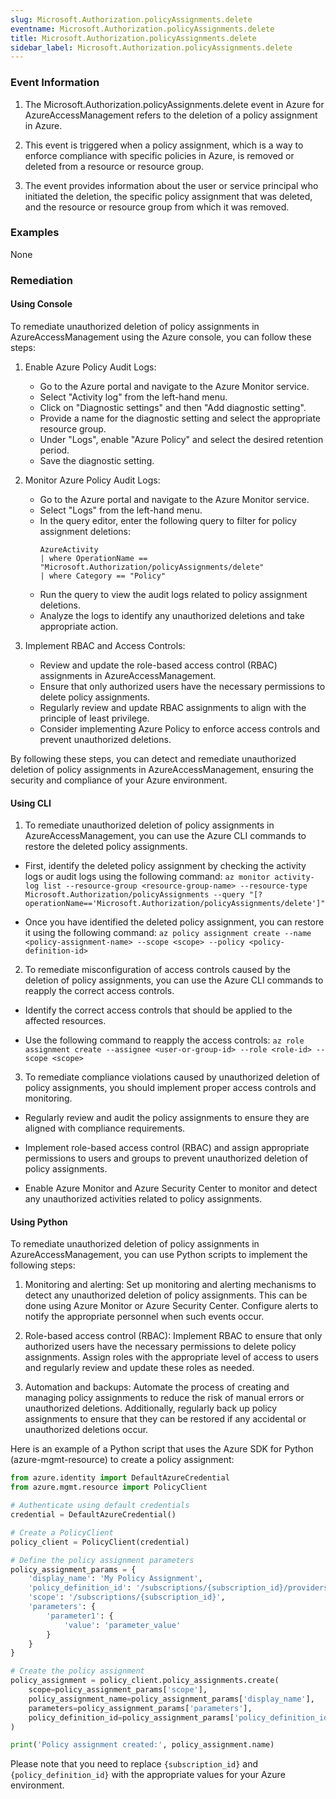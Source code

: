 ```yaml
--- 
slug: Microsoft.Authorization.policyAssignments.delete
eventname: Microsoft.Authorization.policyAssignments.delete
title: Microsoft.Authorization.policyAssignments.delete
sidebar_label: Microsoft.Authorization.policyAssignments.delete
---
```

                       
### Event Information

1. The Microsoft.Authorization.policyAssignments.delete event in Azure for AzureAccessManagement refers to the deletion of a policy assignment in Azure. 

2. This event is triggered when a policy assignment, which is a way to enforce compliance with specific policies in Azure, is removed or deleted from a resource or resource group. 

3. The event provides information about the user or service principal who initiated the deletion, the specific policy assignment that was deleted, and the resource or resource group from which it was removed.


### Examples

None

### Remediation

#### Using Console

To remediate unauthorized deletion of policy assignments in AzureAccessManagement using the Azure console, you can follow these steps:

1. Enable Azure Policy Audit Logs: 
   - Go to the Azure portal and navigate to the Azure Monitor service.
   - Select "Activity log" from the left-hand menu.
   - Click on "Diagnostic settings" and then "Add diagnostic setting".
   - Provide a name for the diagnostic setting and select the appropriate resource group.
   - Under "Logs", enable "Azure Policy" and select the desired retention period.
   - Save the diagnostic setting.

2. Monitor Azure Policy Audit Logs:
   - Go to the Azure portal and navigate to the Azure Monitor service.
   - Select "Logs" from the left-hand menu.
   - In the query editor, enter the following query to filter for policy assignment deletions:
     ```
     AzureActivity
     | where OperationName == "Microsoft.Authorization/policyAssignments/delete"
     | where Category == "Policy"
     ```
   - Run the query to view the audit logs related to policy assignment deletions.
   - Analyze the logs to identify any unauthorized deletions and take appropriate action.

3. Implement RBAC and Access Controls:
   - Review and update the role-based access control (RBAC) assignments in AzureAccessManagement.
   - Ensure that only authorized users have the necessary permissions to delete policy assignments.
   - Regularly review and update RBAC assignments to align with the principle of least privilege.
   - Consider implementing Azure Policy to enforce access controls and prevent unauthorized deletions.

By following these steps, you can detect and remediate unauthorized deletion of policy assignments in AzureAccessManagement, ensuring the security and compliance of your Azure environment.

#### Using CLI

1. To remediate unauthorized deletion of policy assignments in AzureAccessManagement, you can use the Azure CLI commands to restore the deleted policy assignments. 

- First, identify the deleted policy assignment by checking the activity logs or audit logs using the following command:
  `az monitor activity-log list --resource-group <resource-group-name> --resource-type Microsoft.Authorization/policyAssignments --query "[?operationName=='Microsoft.Authorization/policyAssignments/delete']"`

- Once you have identified the deleted policy assignment, you can restore it using the following command:
  `az policy assignment create --name <policy-assignment-name> --scope <scope> --policy <policy-definition-id>`

2. To remediate misconfiguration of access controls caused by the deletion of policy assignments, you can use the Azure CLI commands to reapply the correct access controls.

- Identify the correct access controls that should be applied to the affected resources.

- Use the following command to reapply the access controls:
  `az role assignment create --assignee <user-or-group-id> --role <role-id> --scope <scope>`

3. To remediate compliance violations caused by unauthorized deletion of policy assignments, you should implement proper access controls and monitoring.

- Regularly review and audit the policy assignments to ensure they are aligned with compliance requirements.

- Implement role-based access control (RBAC) and assign appropriate permissions to users and groups to prevent unauthorized deletion of policy assignments.

- Enable Azure Monitor and Azure Security Center to monitor and detect any unauthorized activities related to policy assignments.

#### Using Python

To remediate unauthorized deletion of policy assignments in AzureAccessManagement, you can use Python scripts to implement the following steps:

1. Monitoring and alerting: Set up monitoring and alerting mechanisms to detect any unauthorized deletion of policy assignments. This can be done using Azure Monitor or Azure Security Center. Configure alerts to notify the appropriate personnel when such events occur.

2. Role-based access control (RBAC): Implement RBAC to ensure that only authorized users have the necessary permissions to delete policy assignments. Assign roles with the appropriate level of access to users and regularly review and update these roles as needed.

3. Automation and backups: Automate the process of creating and managing policy assignments to reduce the risk of manual errors or unauthorized deletions. Additionally, regularly back up policy assignments to ensure that they can be restored if any accidental or unauthorized deletions occur.

Here is an example of a Python script that uses the Azure SDK for Python (azure-mgmt-resource) to create a policy assignment:

```python
from azure.identity import DefaultAzureCredential
from azure.mgmt.resource import PolicyClient

# Authenticate using default credentials
credential = DefaultAzureCredential()

# Create a PolicyClient
policy_client = PolicyClient(credential)

# Define the policy assignment parameters
policy_assignment_params = {
    'display_name': 'My Policy Assignment',
    'policy_definition_id': '/subscriptions/{subscription_id}/providers/Microsoft.Authorization/policyDefinitions/{policy_definition_id}',
    'scope': '/subscriptions/{subscription_id}',
    'parameters': {
        'parameter1': {
            'value': 'parameter_value'
        }
    }
}

# Create the policy assignment
policy_assignment = policy_client.policy_assignments.create(
    scope=policy_assignment_params['scope'],
    policy_assignment_name=policy_assignment_params['display_name'],
    parameters=policy_assignment_params['parameters'],
    policy_definition_id=policy_assignment_params['policy_definition_id']
)

print('Policy assignment created:', policy_assignment.name)
```

Please note that you need to replace `{subscription_id}` and `{policy_definition_id}` with the appropriate values for your Azure environment.


 